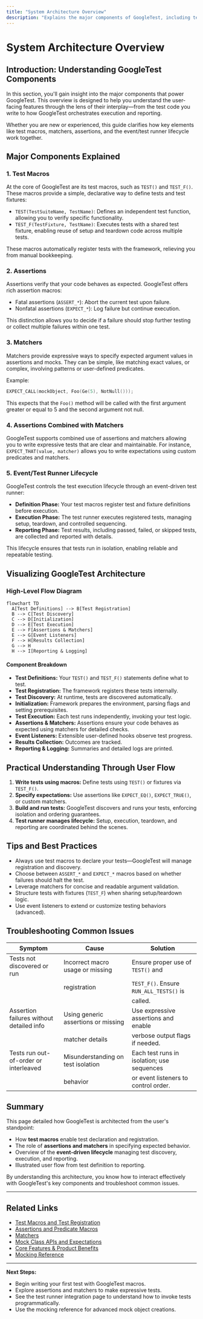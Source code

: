 ```yaml
---
title: "System Architecture Overview"
description: "Explains the major components of GoogleTest, including test macros, matchers, assertions, and the event/test runner lifecycle. Provides a high-level mermaid diagram showing flow from test definitions to execution and reporting, contextualizing user-facing features in the platform as a whole."
---
```


# System Architecture Overview

## Introduction: Understanding GoogleTest Components

In this section, you'll gain insight into the major components that power GoogleTest. This overview is designed to help you understand the user-facing features through the lens of their interplay—from the test code you write to how GoogleTest orchestrates execution and reporting.

Whether you are new or experienced, this guide clarifies how key elements like test macros, matchers, assertions, and the event/test runner lifecycle work together.

## Major Components Explained

### 1. Test Macros

At the core of GoogleTest are its test macros, such as `TEST()` and `TEST_F()`. These macros provide a simple, declarative way to define tests and test fixtures:

- `TEST(TestSuiteName, TestName)`: Defines an independent test function, allowing you to verify specific functionality.
- `TEST_F(TestFixture, TestName)`: Executes tests with a shared test fixture, enabling reuse of setup and teardown code across multiple tests.

These macros automatically register tests with the framework, relieving you from manual bookkeeping.

### 2. Assertions

Assertions verify that your code behaves as expected. GoogleTest offers rich assertion macros:

- Fatal assertions (`ASSERT_*`): Abort the current test upon failure.
- Nonfatal assertions (`EXPECT_*`): Log failure but continue execution.

This distinction allows you to decide if a failure should stop further testing or collect multiple failures within one test.

### 3. Matchers

Matchers provide expressive ways to specify expected argument values in assertions and mocks. They can be simple, like matching exact values, or complex, involving patterns or user-defined predicates.

Example:
```cpp
EXPECT_CALL(mockObject, Foo(Ge(5), NotNull()));
```
This expects that the `Foo()` method will be called with the first argument greater or equal to 5 and the second argument not null.

### 4. Assertions Combined with Matchers

GoogleTest supports combined use of assertions and matchers allowing you to write expressive tests that are clear and maintainable. For instance, `EXPECT_THAT(value, matcher)` allows you to write expectations using custom predicates and matchers.

### 5. Event/Test Runner Lifecycle

GoogleTest controls the test execution lifecycle through an event-driven test runner:

- **Definition Phase:** Your test macros register test and fixture definitions before execution.
- **Execution Phase:** The test runner executes registered tests, managing setup, teardown, and controlled sequencing.
- **Reporting Phase:** Test results, including passed, failed, or skipped tests, are collected and reported with details.

This lifecycle ensures that tests run in isolation, enabling reliable and repeatable testing.

## Visualizing GoogleTest Architecture

### High-Level Flow Diagram

```mermaid
flowchart TD
  A[Test Definitions] --> B[Test Registration]
  B --> C[Test Discovery]
  C --> D[Initialization]
  D --> E[Test Execution]
  E --> F[Assertions & Matchers]
  E --> G[Event Listeners]
  F --> H[Results Collection]
  G --> H
  H --> I[Reporting & Logging]
```

#### Component Breakdown

- **Test Definitions:** Your `TEST()` and `TEST_F()` statements define what to test.
- **Test Registration:** The framework registers these tests internally.
- **Test Discovery:** At runtime, tests are discovered automatically.
- **Initialization:** Framework prepares the environment, parsing flags and setting prerequisites.
- **Test Execution:** Each test runs independently, invoking your test logic.
- **Assertions & Matchers:** Assertions ensure your code behaves as expected using matchers for detailed checks.
- **Event Listeners:** Extensible user-defined hooks observe test progress.
- **Results Collection:** Outcomes are tracked.
- **Reporting & Logging:** Summaries and detailed logs are printed.

## Practical Understanding Through User Flow

1. **Write tests using macros:** Define tests using `TEST()` or fixtures via `TEST_F()`.
2. **Specify expectations:** Use assertions like `EXPECT_EQ()`, `EXPECT_TRUE()`, or custom matchers.
3. **Build and run tests:** GoogleTest discovers and runs your tests, enforcing isolation and ordering guarantees.
4. **Test runner manages lifecycle:** Setup, execution, teardown, and reporting are coordinated behind the scenes.

## Tips and Best Practices

- Always use test macros to declare your tests—GoogleTest will manage registration and discovery.
- Choose between `ASSERT_*` and `EXPECT_*` macros based on whether failures should halt the test.
- Leverage matchers for concise and readable argument validation.
- Structure tests with fixtures (`TEST_F`) when sharing setup/teardown logic.
- Use event listeners to extend or customize testing behaviors (advanced).

## Troubleshooting Common Issues

| Symptom                                  | Cause                               | Solution                                  |
|------------------------------------------|-----------------------------------|-------------------------------------------|
| Tests not discovered or run               | Incorrect macro usage or missing   | Ensure proper use of `TEST()` and         |
|                                          | registration                      | `TEST_F()`. Ensure `RUN_ALL_TESTS()` is   |
|                                          |                                   | called.                                   |
| Assertion failures without detailed info | Using generic assertions or missing| Use expressive assertions and enable      |
|                                          | matcher details                   | verbose output flags if needed.            |
| Tests run out-of-order or interleaved    | Misunderstanding on test isolation | Each test runs in isolation; use sequences|
|                                          | behavior                        | or event listeners to control order.       |

## Summary

This page detailed how GoogleTest is architected from the user's standpoint:
- How **test macros** enable test declaration and registration.
- The role of **assertions and matchers** in specifying expected behavior.
- Overview of the **event-driven lifecycle** managing test discovery, execution, and reporting.
- Illustrated user flow from test definition to reporting.

By understanding this architecture, you know how to interact effectively with GoogleTest's key components and troubleshoot common issues.

---

## Related Links

- [Test Macros and Test Registration](/api-reference/core-apis/test-macros)
- [Assertions and Predicate Macros](/api-reference/core-apis/assertions)
- [Matchers](/api-reference/core-apis/matchers)
- [Mock Class APIs and Expectations](/api-reference/core-apis/mocking-basics)
- [Core Features & Product Benefits](/overview/introducing-googletest/core-features-benefits)
- [Mocking Reference](../docs/reference/mocking.md)

---

**Next Steps:**
- Begin writing your first test with GoogleTest macros.
- Explore assertions and matchers to make expressive tests.
- See the test runner integration page to understand how to invoke tests programmatically.
- Use the mocking reference for advanced mock object creations.
